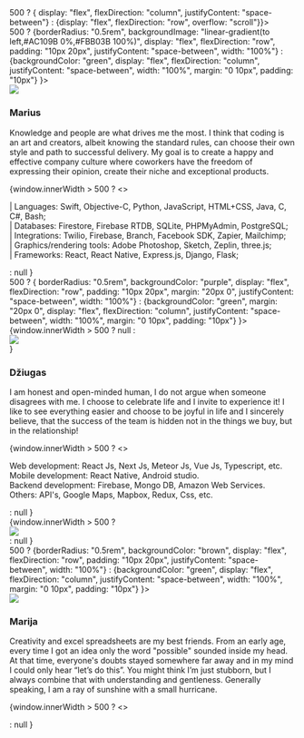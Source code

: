 ## 

<div style={window.innerWidth > 500 ? { display: "flex", flexDirection: "column", justifyContent: "space-between"} : {display: "flex", flexDirection: "row", overflow: "scroll"}}>

  <div style={window.innerWidth > 500 ? {borderRadius: "0.5rem", backgroundImage: "linear-gradient(to left,#AC109B 0%,#FBB03B 100%)", display: "flex", flexDirection: "row", padding: "10px 20px", justifyContent: "space-between", width: "100%"} : {backgroundColor: "green", display: "flex", flexDirection: "column", justifyContent: "space-between", width: "100%", margin: "0 10px", padding: "10px"} }>
    <div style={{display: "flex", justifyContent: "center", alignItems: "center", marginRight: "2rem"}}>
      <img style={{maxHeight: "300px", borderRadius: "0.5rem"}} src="/Marius.jpg" />
    </div>
    <div>
      <h3>Marius</h3>
      <p>Knowledge and people are what drives me the most. I think that coding is an art and creators, albeit knowing the standard rules, can choose their own style and path to successful delivery. My goal is to create a happy and effective company culture where coworkers have the freedom of expressing their opinion, create their niche and exceptional products.</p>
      {window.innerWidth > 500 ?
        <>
          <p></p>
          <p>
            | Languages: Swift, Objective-C, Python, JavaScript, HTML+CSS, Java, C, C#, Bash;<br/>
            | Databases: Firestore, Firebase RTDB, SQLite, PHPMyAdmin, PostgreSQL;<br/>
            | Integrations: Twilio, Firebase, Branch, Facebook SDK, Zapier, Mailchimp;<br/>
            | Graphics/rendering tools: Adobe Photoshop, Sketch, Zeplin, three.js;<br/>
            | Frameworks: React, React Native, Express.js, Django, Flask;
          </p>
        </>
        :
        null
      }
    </div>
  </div>

  <div style={window.innerWidth > 500 ? { borderRadius: "0.5rem", backgroundColor: "purple", display: "flex", flexDirection: "row", padding: "10px 20px", margin: "20px 0", justifyContent: "space-between", width: "100%"} : {backgroundColor: "green", margin: "20px 0", display: "flex", flexDirection: "column", justifyContent: "space-between", width: "100%", margin: "0 10px", padding: "10px"} }>    
    {window.innerWidth > 500 ?
      null
      :
      <div style={{display: "flex", justifyContent: "center", alignItems: "center", marginLeft: "2rem"}}>
        <img style={{maxHeight: "300px"}} src="/JUNGLE LOGO_Black.png" />
      </div>
    }
    <div>
      <h3>Džiugas</h3>
      <p>I am honest and open-minded human, I do not argue when someone disagrees with me. I choose to celebrate life and I invite to experience it! I like to see everything easier and choose to be joyful in life and I sincerely believe, that the success of the team is hidden not in the things we buy, but in the relationship!</p>
      {window.innerWidth > 500 ?
        <>
          <p></p>
          <p>
            Web development:
            React Js, Next Js, Meteor Js, Vue Js, Typescript, etc.<br/>
            Mobile development:
            React Native, Android studio.<br/>
            Backend development:
            Firebase, Mongo DB, Amazon Web Services.<br/>
            Others:
            API's, Google Maps, Mapbox, Redux, Css, etc.
          </p>
        </>
        :
        null
      }
    </div>
    {window.innerWidth > 500 ?
      <div style={{display: "flex", justifyContent: "center", alignItems: "center", marginLeft: "20px"}}>
        <img style={{maxHeight: "300px", borderRadius: "0.5rem",}} src="/dziugas.png" />
      </div>
      :
      null
    }
  </div>

  <div style={window.innerWidth > 500 ? {borderRadius: "0.5rem", backgroundColor: "brown", display: "flex", flexDirection: "row", padding: "10px 20px", justifyContent: "space-between", width: "100%"} : {backgroundColor: "green", display: "flex", flexDirection: "column", justifyContent: "space-between", width: "100%", margin: "0 10px", padding: "10px"} }>
    <div style={{display: "flex", justifyContent: "center", alignItems: "center", marginRight: "20px"}}>
      <img style={{maxHeight: "300px", borderRadius: "0.5rem"}} src="/marija.jpg" />
    </div>
    <div>
      <h3>Marija</h3>
      <p>Creativity and excel spreadsheets are my best friends. From an early age, every time I got an idea only the word "possible" sounded inside my head. At that time, everyone's doubts stayed somewhere far away and in my mind I could only hear “let’s do this”. You might think I’m just stubborn, but I always combine that with understanding and gentleness. Generally speaking, I am a ray of sunshine with a small hurricane.</p>
      {window.innerWidth > 500 ?
        <>
          <p></p>
        </>
        :
        null
      }
    </div>
  </div>
  
</div>